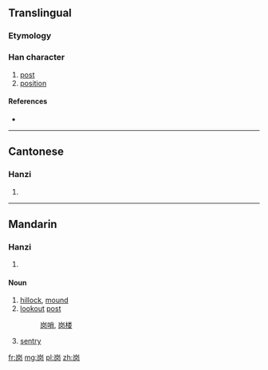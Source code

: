 {{also|岡|崗}}
==Translingual==

===Etymology===
{{Han simp|崗|f=岡|t=冈}}

{{Han compound|山|冈|c1=s|c2=p|t1=hill|ls=psc}}

===Han character===
{{Han char|rn=46|rad=山|as=04|sn=7|four=|canj=山月大 (UBK)|ids=⿱[[山]][[冈]]}}

# [[post]]
# [[position]]

====References====
* {{Han ref|kx=0308.331|hdz=10763.090|uh=5C97|ud=23703}}

----

==Cantonese==

===Hanzi===
{{yue-hanzi|jyut=[[gong1]]|y=gong1|tra=崗}}

# {{defn|lang=yue|sort=山04}}

----

==Mandarin==

===Hanzi===
{{cmn-hanzi|tra=崗|pin=[[gǎng]] ([[gang3]])|wg=kang<sup>3</sup>}}

# {{defn|lang=cmn|sort=山04}}

====Noun====
{{cmn-noun|s|pin=gǎng|pint=gang3|rs=山04}}

# [[hillock]], [[mound]]
# [[lookout]] [[post]]
#: [[岗哨]], [[岗楼]]
# [[sentry]]

[[fr:岗]]
[[mg:岗]]
[[pl:岗]]
[[zh:岗]]
